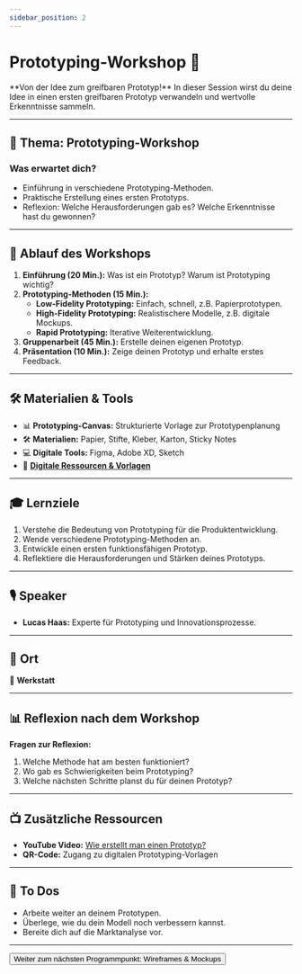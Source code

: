 ```yaml
---
sidebar_position: 2
---
```


# Prototyping-Workshop 🔧

<Admonition type="info" icon="🛠️">
  **Von der Idee zum greifbaren Prototyp!**  
  In dieser Session wirst du deine Idee in einen ersten greifbaren Prototyp verwandeln und wertvolle Erkenntnisse sammeln.
</Admonition>

---

## 🎯 **Thema:** Prototyping-Workshop

### **Was erwartet dich?**
- Einführung in verschiedene Prototyping-Methoden.  
- Praktische Erstellung eines ersten Prototyps.  
- Reflexion: Welche Herausforderungen gab es? Welche Erkenntnisse hast du gewonnen?  

---

## 📝 **Ablauf des Workshops**

1. **Einführung (20 Min.):** Was ist ein Prototyp? Warum ist Prototyping wichtig?  
2. **Prototyping-Methoden (15 Min.):**  
   - **Low-Fidelity Prototyping:** Einfach, schnell, z.B. Papierprototypen.  
   - **High-Fidelity Prototyping:** Realistischere Modelle, z.B. digitale Mockups.  
   - **Rapid Prototyping:** Iterative Weiterentwicklung.  
3. **Gruppenarbeit (45 Min.):** Erstelle deinen eigenen Prototyp.  
4. **Präsentation (10 Min.):** Zeige deinen Prototyp und erhalte erstes Feedback.  

---

## 🛠️ **Materialien & Tools**

- 📊 **Prototyping-Canvas:** Strukturierte Vorlage zur Prototypenplanung  
- 🛠️ **Materialien:** Papier, Stifte, Kleber, Karton, Sticky Notes  
- 💻 **Digitale Tools:** Figma, Adobe XD, Sketch  
- 📂 **[Digitale Ressourcen & Vorlagen](https://drive.google.com/drive/folders/1GMZ5pg54OIcuKGARYLaR_-Cr4w9XJ9iA?usp=drive_link)**  


---

## 🎓 **Lernziele**

1. Verstehe die Bedeutung von Prototyping für die Produktentwicklung.  
2. Wende verschiedene Prototyping-Methoden an.  
3. Entwickle einen ersten funktionsfähigen Prototyp.  
4. Reflektiere die Herausforderungen und Stärken deines Prototyps.  

---

## 🎙️ **Speaker**

- **Lucas Haas:** Experte für Prototyping und Innovationsprozesse.  

---

## 📍 **Ort**

📍 **Werkstatt**  

---

## 📊 **Reflexion nach dem Workshop**

**Fragen zur Reflexion:**  
1. Welche Methode hat am besten funktioniert?  
2. Wo gab es Schwierigkeiten beim Prototyping?  
3. Welche nächsten Schritte planst du für deinen Prototyp?  

---

## 📺 **Zusätzliche Ressourcen**

- **YouTube Video:** [Wie erstellt man einen Prototyp?](https://www.youtube.com/watch?v=6pUpwcrvsuk)  
- **QR-Code:** Zugang zu digitalen Prototyping-Vorlagen  

---

## 🚀 **To Dos**

- Arbeite weiter an deinem Prototypen.  
- Überlege, wie du dein Modell noch verbessern kannst.  
- Bereite dich auf die Marktanalyse vor.  

---

<Button destination="/roadmap/docs/startup-basics/yfn-school/day2/wireframes">
  Weiter zum nächsten Programmpunkt: Wireframes & Mockups
</Button>